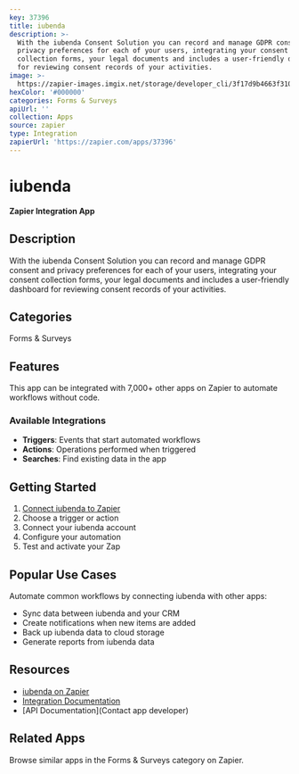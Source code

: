 ```yaml
---
key: 37396
title: iubenda
description: >-
  With the iubenda Consent Solution you can record and manage GDPR consent and
  privacy preferences for each of your users, integrating your consent
  collection forms, your legal documents and includes a user-friendly dashboard
  for reviewing consent records of your activities.
image: >-
  https://zapier-images.imgix.net/storage/developer_cli/3f17d9b4663f3107a732a1a9409db5ed.png?auto=format%2Ccompress&ixlib=python-3.0.0&q=50
hexColor: '#000000'
categories: Forms & Surveys
apiUrl: ''
collection: Apps
source: zapier
type: Integration
zapierUrl: 'https://zapier.com/apps/37396'
---
```

# iubenda

**Zapier Integration App**

## Description

With the iubenda Consent Solution you can record and manage GDPR consent and privacy preferences for each of your users, integrating your consent collection forms, your legal documents and includes a user-friendly dashboard for reviewing consent records of your activities.

## Categories

Forms & Surveys

## Features

This app can be integrated with 7,000+ other apps on Zapier to automate workflows without code.

### Available Integrations

- **Triggers**: Events that start automated workflows
- **Actions**: Operations performed when triggered
- **Searches**: Find existing data in the app

## Getting Started

1. [Connect iubenda to Zapier](https://zapier.com/apps/37396)
2. Choose a trigger or action
3. Connect your iubenda account
4. Configure your automation
5. Test and activate your Zap

## Popular Use Cases

Automate common workflows by connecting iubenda with other apps:

- Sync data between iubenda and your CRM
- Create notifications when new items are added
- Back up iubenda data to cloud storage
- Generate reports from iubenda data

## Resources

- [iubenda on Zapier](https://zapier.com/apps/37396)
- [Integration Documentation](https://zapier.com/apps/37396/integrations)
- [API Documentation](Contact app developer)

## Related Apps

Browse similar apps in the Forms & Surveys category on Zapier.
